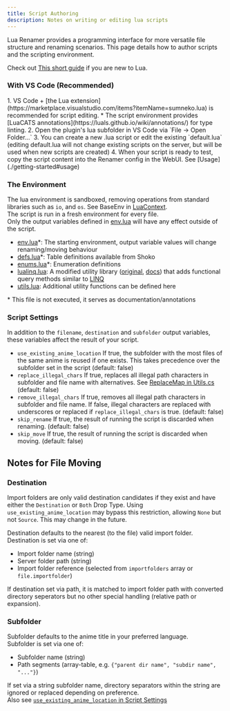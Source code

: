```yaml
---
title: Script Authoring
description: Notes on writing or editing lua scripts
---
```



Lua Renamer provides a programming interface for more versatile file structure and renaming scenarios. This page details how to author scripts and the scripting environment.

Check out [This short guide](https://learnxinyminutes.com/docs/lua/) if you are new to Lua.  

### With VS Code (Recommended)

<Steps>
1. VS Code + [the Lua extension](https://marketplace.visualstudio.com/items?itemName=sumneko.lua) is recommended for script editing.
    * The script environment provides [LuaCATS annotations](https://luals.github.io/wiki/annotations/) for type linting.
2. Open the plugin's lua subfolder in VS Code via `File -> Open Folder...`
3. You can create a new .lua script or edit the existing `default.lua` (editing default.lua will not change existing scripts on the server, but will be used when new scripts are created)
4. When your script is ready to test, copy the script content into the Renamer config in the WebUI. See [Usage](./getting-started#usage)
</Steps>

### The Environment

The lua environment is sandboxed, removing operations from standard libraries such as `io`, and `os`. See BaseEnv in [LuaContext](https://github.com/Mik1ll/LuaRenamer/blob/master/LuaRenamer/LuaContext.cs).  
The script is run in a fresh environment for every file.  
Only the output variables defined in [env.lua](https://github.com/Mik1ll/LuaRenamer/blob/master/LuaRenamer/lua/env.lua) will have any effect outside of the script.

* [env.lua](https://github.com/Mik1ll/LuaRenamer/blob/master/LuaRenamer/lua/env.lua)*: The starting environment, output variable values will change renaming/moving behaviour
* [defs.lua](https://github.com/Mik1ll/LuaRenamer/blob/master/LuaRenamer/lua/defs.lua)*: Table definitions available from Shoko
* [enums.lua](https://github.com/Mik1ll/LuaRenamer/blob/master/LuaRenamer/lua/enums.lua)*: Enumeration definitions
* [lualinq.lua](https://github.com/Mik1ll/LuaRenamer/blob/master/LuaRenamer/lua/lualinq.lua): A modified utility library ([original](https://github.com/xanathar/lualinq), [docs](https://github.com/Mik1ll/LuaRenamer/blob/master/LuaRenamer/lua/LuaLinq.pdf)) that adds functional query methods similar to [LINQ](https://learn.microsoft.com/en-us/dotnet/csharp/linq/)
* [utils.lua](https://github.com/Mik1ll/LuaRenamer/blob/master/LuaRenamer/lua/utils.lua): Additional utility functions can be defined here

&ast; This file is not executed, it serves as documentation/annotations

### Script Settings

In addition to the `filename`, `destination` and `subfolder` output variables, these variables affect the result of your script.

* `use_existing_anime_location` If true, the subfolder with the most files of the same anime is reused if one exists. This takes precedence over the subfolder set in the script (default: false)
* `replace_illegal_chars` If true, replaces all illegal path characters in subfolder and file name with alternatives. See [ReplaceMap in Utils.cs](https://github.com/Mik1ll/LuaRenamer/blob/master/LuaRenamer/Utils.cs) (default: false)
* `remove_illegal_chars` If true, removes all illegal path characters in subfolder and file name. If false, illegal characters are replaced with underscores or replaced if `replace_illegal_chars` is true. (default: false)
* `skip_rename` If true, the result of running the script is discarded when renaming. (default: false)
* `skip_move` If true, the result of running the script is discarded when moving. (default: false)

## Notes for File Moving

### Destination

<wbr/>Import folders are only valid destination candidates if they exist and have either the `Destination` or `Both` Drop Type. Using `use_existing_anime_location` may bypass this restriction, allowing `None` but not `Source`. This may change in the future.

Destination defaults to the nearest (to the file) valid import folder.  
Destination is set via one of:

* <wbr/>Import folder name (string)
* Server folder path (string)
* <wbr/>Import folder reference (selected from `importfolders` array or `file.importfolder`)

If destination set via path, it is matched to import folder path with converted directory seperators but no other special handling (relative path or expansion).

### Subfolder

Subfolder defaults to the anime title in your preferred language.  
Subfolder is set via one of:

* Subfolder name (string)
* Path segments (array-table, e.g. `{"parent dir name", "subdir name", "..."}`)

If set via a string subfolder name, directory separators within the string are ignored or replaced depending on preference.  
Also see [`use_existing_anime_location` in Script Settings](#script-settings)
